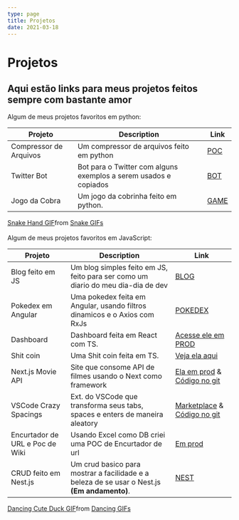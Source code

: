 ```yaml
---
type: page
title: Projetos
date: 2021-03-18
---
```


# Projetos

Aqui estão links para meus projetos feitos sempre com bastante amor
---
Algum de meus projetos favoritos em python:
<br/>

| **Projeto** | **Description**                                                                               | **Link**                    |
| ----------- | ----------------------------------------------------------------------------------------------|---------------------------- |
| Compressor de Arquivos      | Um compressor de arquivos feito em python                                     | [POC](https://github.com/Grubba27/compresser) |
| Twitter Bot     | Bot para o Twitter com alguns exemplos a serem usados e copiados | [BOT](https://github.com/Grubba27/twitter_bot_python)
| Jogo da Cobra   | Um jogo da cobrinha feito em python. | [GAME](https://github.com/Grubba27/jogo_da_cobra_python)


<test>
<div class="tenor-gif-embed" data-postid="6199080" data-share-method="host" data-aspect-ratio="1.78571" data-width="100%"><a href="https://tenor.com/view/snake-hand-gif-6199080">Snake Hand GIF</a>from <a href="https://tenor.com/search/snake-gifs">Snake GIFs</a></div> <script type="text/javascript" async src="https://tenor.com/embed.js"></script>
</test>

<br/>
Algum de meus projetos favoritos em JavaScript:
<br/>


| **Projeto** | **Description**                                                                               | **Link**                    |
| ----------- | ----------------------------------------------------------------------------------------------|---------------------------- |
| Blog feito em JS | Um blog simples feito em JS, feito para ser como um diario do meu dia-dia de dev     | [BLOG](https://github.com/Grubba27/blog-next) |
| Pokedex em Angular | Uma pokedex feita em Angular, usando filtros dinamicos e o Axios com RxJs | [POKEDEX](https://github.com/Grubba27/pokedex)
| Dashboard | Dashboard feita em React com TS. | [Acesse ele em PROD](https://my-wallet-dashboard.vercel.app/)
| Shit coin | Uma Shit coin feita em TS.       | [Veja ela aqui](https://github.com/Grubba27/my-shit-coin)
| Next.js Movie API | Site que consome API de filmes usando o Next como framework | [Ela em prod](https://films-api-test.vercel.app) & [Código no git](https://github.com/Grubba27/films-api-test)
| VSCode Crazy Spacings | Ext. do VSCode que transforma seus tabs, spaces e enters de maneira aleatory | [Marketplace](https://marketplace.visualstudio.com/items?itemName=ggrubba.crazy-spacings) & [Código no git](https://github.com/Grubba27/crazy-spacings)
| Encurtador de URL e Poc de Wiki| Usando Excel como DB criei uma POC de Encurtador de url | [Em prod](https://enshorter.vercel.app/)
| CRUD feito em Nest.js | Um crud basico para mostrar a facilidade e a beleza de se usar o Nest.js **(Em andamento)**. | [NEST](https://github.com/Grubba27/api-smart)
<js>
<div class="tenor-gif-embed" data-postid="21446316" data-share-method="host" data-aspect-ratio="1.77778" data-width="100%"><a href="https://tenor.com/view/dancing-cute-duck-duck-cartoon-gif-21446316">Dancing Cute Duck GIF</a>from <a href="https://tenor.com/search/dancing-gifs">Dancing GIFs</a></div> <script type="text/javascript" async src="https://tenor.com/embed.js"></script>
</js>
